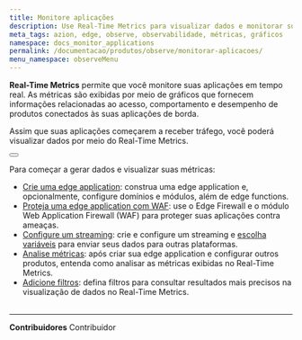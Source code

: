 ```yaml
---
title: Monitore aplicações
description: Use Real-Time Metrics para visualizar dados e monitorar suas aplicações.
meta_tags: azion, edge, observe, observabilidade, métricas, gráficos
namespace: docs_monitor_applications
permalink: /documentacao/produtos/observe/monitorar-aplicacoes/
menu_namespace: observeMenu
---
```



**Real-Time Metrics** permite que você monitore suas aplicações em tempo real. As métricas são exibidas por meio de gráficos que fornecem informações relacionadas ao acesso, comportamento e desempenho de produtos conectados às suas aplicações de borda.

Assim que suas aplicações começarem a receber tráfego, você poderá visualizar dados por meio do Real-Time Metrics.

<Button href="/pt-br/documentacao/produtos/observe/real-time-metrics/" text="ir para referência do real-time metrics" variant="secondary" target="_blank"></Button>

Para começar a gerar dados e visualizar suas métricas:

- [Crie uma edge application](/pt-br/documentacao/produtos/guias/build/criar-uma-aplicacao/): construa uma edge application e, opcionalmente, configure domínios e módulos, além de edge functions.
- [Proteja uma edge application com WAF](/pt-br/documentacao/produtos/secure/proteja-aplicacao/): use o Edge Firewall e o módulo Web Application Firewall (WAF) para proteger suas aplicações contra ameaças.
- [Configure um streaming](/pt-br/documentacao/produtos/guias/como-usar-data-streaming/): crie e configure um streaming e [escolha variáveis](/pt-br/documentacao/produtos/guias/observe/data-streaming-selecionar-variaveis/) para enviar seus dados para outras plataformas.
- [Analise métricas](/pt-br/documentacao/produtos/guias/observe/analisar-metricas/): após criar sua edge application e configurar outros produtos, entenda como analisar as métricas exibidas no Real-Time Metrics.
- [Adicione filtros](/pt-br/documentacao/produtos/guias/observe/adicionar-filtros-metrics/): defina filtros para consultar resultados mais precisos na visualização de dados no Real-Time Metrics.
<br /><br />
---


**Contribuidores** <ContributorList>Contribuidor</ContributorList>
